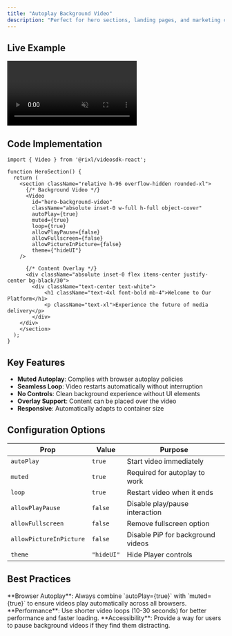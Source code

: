 ```yaml
---
title: "Autoplay Background Video"
description: "Perfect for hero sections, landing pages, and marketing content where you want an engaging video background without audio interruption."
---
```




## Live Example
<div className="relative h-96 overflow-hidden rounded-xl mb-8">
    <Video
        id="#"
        className="absolute inset-0 w-full h-full object-cover"
        autoPlay={true}
        muted={true}
        loop={true}
        allowPlayPause={false}
        allowFullscreen={false}
        allowPictureInPicture={false}
        theme={"hideUI"}
    />

    <div className="absolute inset-0 flex items-center justify-center bg-black/50">
        <div className="text-center text-white">
            <h1 className="text-4xl font-bold mb-4">Welcome to Our Platform</h1>
            <p className="text-xl">Experience the future of media delivery</p>
        </div>
    </div>
</div>

## Code Implementation

```tsx
import { Video } from '@rixl/videosdk-react';

function HeroSection() {
  return (
    <section className="relative h-96 overflow-hidden rounded-xl">
      {/* Background Video */}
      <Video
        id="hero-background-video"
        className="absolute inset-0 w-full h-full object-cover"
        autoPlay={true}
        muted={true}
        loop={true}
        allowPlayPause={false}
        allowFullscreen={false}
        allowPictureInPicture={false}
        theme={"hideUI"}
    />

      {/* Content Overlay */}
      <div className="absolute inset-0 flex items-center justify-center bg-black/30">
        <div className="text-center text-white">
            <h1 className="text-4xl font-bold mb-4">Welcome to Our Platform</h1>
            <p className="text-xl">Experience the future of media delivery</p>
        </div>
    </div>
    </section>
  );
}
```

## Key Features

- **Muted Autoplay**: Complies with browser autoplay policies
- **Seamless Loop**: Video restarts automatically without interruption
- **No Controls**: Clean background experience without UI elements
- **Overlay Support**: Content can be placed over the video
- **Responsive**: Automatically adapts to container size

## Configuration Options

| Prop | Value | Purpose |
|------|-------|---------|
| `autoPlay` | `true` | Start video immediately |
| `muted` | `true` | Required for autoplay to work |
| `loop` | `true` | Restart video when it ends |
| `allowPlayPause` | `false` | Disable play/pause interaction |
| `allowFullscreen` | `false` | Remove fullscreen option |
| `allowPictureInPicture` | `false` | Disable PiP for background videos |
| `theme` | `"hideUI"` | Hide Player controls |

## Best Practices

<Callout type="info">
    **Browser Autoplay**: Always combine `autoPlay={true}` with `muted={true}` to ensure videos play automatically across all browsers.
</Callout>

<Callout type="warning">
    **Performance**: Use shorter video loops (10-30 seconds) for better performance and faster loading.
</Callout>

<Callout type="default">
    **Accessibility**: Provide a way for users to pause background videos if they find them distracting.
</Callout>
